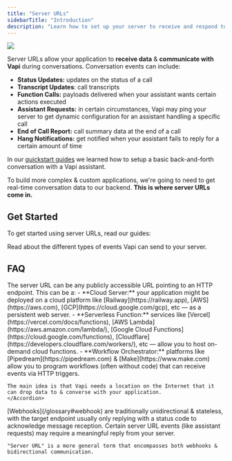 ```yaml
---
title: "Server URLs"
sidebarTitle: "Introduction"
description: "Learn how to set up your server to receive and respond to messages from Vapi."
---
```


<Frame caption="Server URLs give Vapi a location to send real-time conversation data (as well as query for data Vapi needs).">
  <img src="/static/images/server-url/overview-graphic.png" />
</Frame>

Server URLs allow your application to **receive data** & **communicate with Vapi** during conversations. Conversation events can include:

- **Status Updates:** updates on the status of a call
- **Transcript Updates**: call transcripts
- **Function Calls:** payloads delivered when your assistant wants certain actions executed
- **Assistant Requests:** in certain circumstances, Vapi may ping your server to get dynamic configuration for an assistant handling a specific call
- **End of Call Report:** call summary data at the end of a call
- **Hang Notifications:** get notified when your assistant fails to reply for a certain amount of time

In our [quickstart guides](/quickstart) we learned how to setup a basic back-and-forth conversation with a Vapi assistant.

To build more complex & custom applications, we're going to need to get real-time conversation data to our backend. **This is where server URLs come in.**

## Get Started

To get started using server URLs, read our guides:

<CardGroup cols={2}>

  <Card title="Events" icon="bell-on" iconType="solid" href="/server-url/events">
    Read about the different types of events Vapi can send to your server.
  </Card>
</CardGroup>

## FAQ

<AccordionGroup>
  <Accordion title="Where can the server be located?">
    The server URL can be any publicly accessible URL pointing to an HTTP endpoint. This can be a:
    - **Cloud Server:** your application might be deployed on a cloud platform like [Railway](https://railway.app), [AWS](https://aws.com), [GCP](https://cloud.google.com/gcp), etc — as a persistent web server.
    - **Serverless Function:** services like [Vercel](https://vercel.com/docs/functions), [AWS Lambda](https://aws.amazon.com/lambda/), [Google Cloud Functions](https://cloud.google.com/functions), [Cloudflare](https://developers.cloudflare.com/workers/), etc — allow you to host on-demand cloud functions.
    - **Workflow Orchestrator:** platforms like [Pipedream](https://pipedream.com) & [Make](https://www.make.com) allow you to program workflows (often without code) that can receive events via HTTP triggers.

    The main idea is that Vapi needs a location on the Internet that it can drop data to & converse with your application.
    </Accordion>

  <Accordion title="Why not just call them webhooks?">
    [Webhooks](/glossary#webhook) are traditionally unidirectional & stateless, with the target endpoint usually only replying with a status code to acknowledge message reception. Certain server URL events (like assistant requests) may require a meaningful reply from your server.

    "Server URL" is a more general term that encompasses both webhooks & bidirectional communication.

  </Accordion>
</AccordionGroup>
